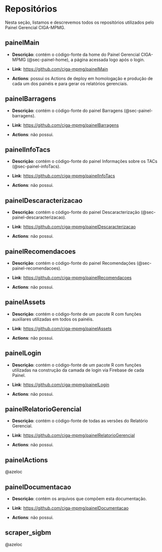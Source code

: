 # Repositórios {#sec-repositorios}

Nesta seção, listamos e descrevemos todos os repositórios utilizados pelo Painel Gerencial CIGA-MPMG.

## painelMain

- **Descrição**: contém o código-fonte da home do Painel Gerencial CIGA-MPMG (@sec-painel-home), a página acessada logo após o login.

- **Link**: [https://github.com/ciga-mpmg/painelMain](https://github.com/ciga-mpmg/painelMain)

- **Actions**: possui os Actions de deploy em homologação e produção de cada um dos painéis e para gerar os relatórios gerenciais.

## painelBarragens

- **Descrição**: contém o código-fonte do painel Barragens (@sec-painel-barragens).

- **Link**: [https://github.com/ciga-mpmg/painelBarragens](https://github.com/ciga-mpmg/painelBarragens)

- **Actions**: não possui.

## painelInfoTacs

- **Descrição**: contém o código-fonte do painel Informações sobre os TACs (@sec-painel-infoTacs).

- **Link**: [https://github.com/ciga-mpmg/painelInfoTacs](https://github.com/ciga-mpmg/painelInfoTacs)

- **Actions**: não possui.

## painelDescaracterizacao

- **Descrição**: contém o código-fonte do painel Descaracterização (@sec-painel-descaracterizacao).

- **Link**: [https://github.com/ciga-mpmg/painelDescaracterizacao](https://github.com/ciga-mpmg/painelDescaracterizacao)

- **Actions**: não possui.

## painelRecomendacoes

- **Descrição**: contém o código-fonte do painel Recomendações (@sec-painel-recomendacoes).

- **Link**: [https://github.com/ciga-mpmg/painelRecomendacoes](https://github.com/ciga-mpmg/painelRecomendacoes)

- **Actions**: não possui.

## painelAssets

- **Descrição**: contém o código-fonte de um pacote R com funções auxiliares utilizadas em todos os painéis.

- **Link**: [https://github.com/ciga-mpmg/painelAssets](https://github.com/ciga-mpmg/painelAssets)

- **Actions**: não possui.

## painelLogin

- **Descrição**: contém o código-fonte de um pacote R com funções utilizadas na construção da camada de login via Firebase de cada Painel.

- **Link**: [https://github.com/ciga-mpmg/painelLogin](https://github.com/ciga-mpmg/painelLogin)

- **Actions**: não possui.

## painelRelatorioGerencial

- **Descrição**: contém o código-fonte de todas as versões do Relatório Gerencial.

- **Link**: [https://github.com/ciga-mpmg/painelRelatorioGerencial](https://github.com/ciga-mpmg/painelRelatorioGerencial)

- **Actions**: não possui.

## painelActions

@azeloc

## painelDocumentacao

- **Descrição**: contém os arquivos que compõem esta documentação.

- **Link**: [https://github.com/ciga-mpmg/painelDocumentacao](https://github.com/ciga-mpmg/painelDocumentacao)

- **Actions**: não possui.

## scraper_sigbm

@azeloc

